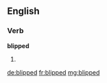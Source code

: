 ==English==

===Verb===
'''blipped'''

# {{past of|[[blip]]}}

[[de:blipped]]
[[fr:blipped]]
[[mg:blipped]]